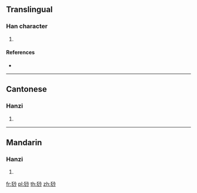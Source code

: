 {{character info/new}}
==Translingual==

===Han character===
{{Han char|rn=94|rad=犬|as=07|sn=10|four=49220|canj=KHEFH|ids=⿰犭沙}}

# {{defn|Han|sort=犬07}}

====References====
* {{Han ref|kx=0712.071|dkj=20451|dj=1124.090|hdz=21350.050|uh=7300|ud=29440|bh=D2A3|bd=53923}}

----

==Cantonese==

===Hanzi===
{{yue-hanzi|jyut=|y=sa1}}

# {{defn|lang=yue|sort=犬07}}

----

==Mandarin==

===Hanzi===
{{cmn-hanzi|pin=[[shā]] ([[sha1]])|wg=sha<sup>1</sup>}}

# {{defn|lang=cmn|sort=犬07}}

[[fr:猀]]
[[pl:猀]]
[[th:猀]]
[[zh:猀]]